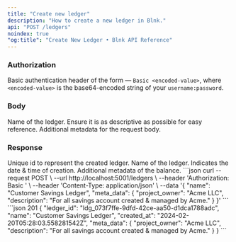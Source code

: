 ```yaml
---
title: "Create new ledger"
description: "How to create a new ledger in Blnk."
api: "POST /ledgers"
noindex: true
"og:title": "Create New Ledger • Blnk API Reference"
---
```



### Authorization
Basic authentication header of the form — `Basic <encoded-value>`, where `<encoded-value>` is the base64-encoded string of your `username:password`.

### Body
<ParamField body="name" type="string" required>
  Name of the ledger. Ensure it is as descriptive as possible for easy reference.
</ParamField>
<ParamField body="meta_data" type="object">
  Additional metadata for the request body. 
</ParamField>

### Response 
<ResponseField name="ledger_id" type="string" required>
  Unique id to represent the created ledger.
</ResponseField>
<ResponseField name="name" type="string" required>
  Name of the ledger.
</ResponseField>
<ResponseField name="created_at" type="string" required>
  Indicates the date & time of creation.
</ResponseField>
<ResponseField name="meta_data" type="User Object">
  Additional metadata of the balance.
</ResponseField>

<RequestExample>
```json
curl --request POST \
  --url http://localhost:5001/ledgers \
  --header 'Authorization: Basic <encoded-value>' \
  --header 'Content-Type: application/json' \
  --data '{
    "name": "Customer Savings Ledger",
    "meta_data": {
      "project_owner": "Acme LLC",
      "description": "For all savings account created & managed by Acme."
    }
  }'
```
</RequestExample>

<ResponseExample>
```json 201
{
  "ledger_id": "ldg_073f7ffe-9dfd-42ce-aa50-d1dca1788adc",
  "name": "Customer Savings Ledger",
  "created_at": "2024-02-20T05:28:03.558281542Z",
  "meta_data": {
    "project_owner": "Acme LLC",
    "description": "For all savings account created & managed by Acme."
  }
}
```
</ResponseExample>

<NeedHelp />